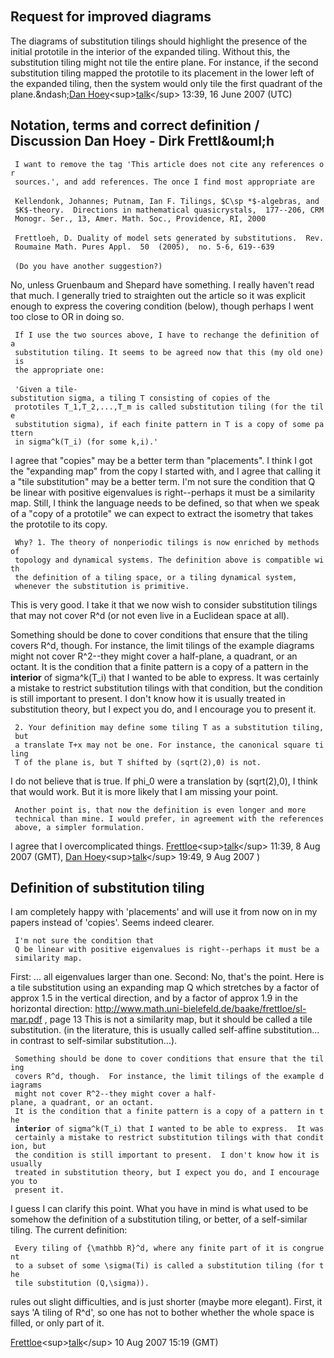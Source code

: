<article id="11205369" title=Talk:Substitution tiling>
	<talkpage id="11205369" title="Talk:Substitution tiling">
{{maths rating|class=Start|importance=Mid|field=geometry}}

== Request for improved diagrams ==

The diagrams of substitution tilings should highlight the presence of the initial prototile in the interior of the expanded tiling.  Without this, the substitution tiling might not tile the entire plane.   For instance, if the second substitution tiling mapped the prototile to its placement in the lower left of the expanded tiling, then the system would only tile the first quadrant of the plane.&amp;ndash;[[User:Dan Hoey|Dan Hoey]]&lt;sup&gt;[[User_talk:Dan Hoey|talk]]&lt;/sup&gt; 13:39, 16 June 2007 (UTC)

== Notation, terms and correct definition / Discussion Dan Hoey - Dirk Frettl&amp;ouml;h ==


  I want to remove the tag 'This article does not cite any references or
  sources.', and add references. The once I find most appropriate are
 
  Kellendonk, Johannes; Putnam, Ian F. Tilings, $C\sp *$-algebras, and
  $K$-theory.  Directions in mathematical quasicrystals,  177--206, CRM
  Monogr. Ser., 13, Amer. Math. Soc., Providence, RI, 2000
 
  Frettloeh, D. Duality of model sets generated by substitutions.  Rev.
  Roumaine Math. Pures Appl.  50  (2005),  no. 5-6, 619--639
 
  (Do you have another suggestion?) 

No, unless Gruenbaum and Shepard have something.  I really haven't read that
much.  I generally tried to straighten out the article so it was explicit
enough to express the covering condition (below), though perhaps I went too
close to OR in doing so.

  If I use the two sources above, I have to rechange the definition of a
  substitution tiling. It seems to be agreed now that this (my old one) is
  the appropriate one:
 
  'Given a tile-substitution sigma, a tiling T consisting of copies of the
  prototiles T_1,T_2,...,T_m is called substitution tiling (for the tile
  substitution sigma), if each finite pattern in T is a copy of some pattern
  in sigma^k(T_i) (for some k,i).'

I agree that &quot;copies&quot; may be a better term than &quot;placements&quot;.  I think I got
the &quot;expanding map&quot; from the copy I started with, and I agree that calling
it a &quot;tile substitution&quot; may be a better term.  I'm not sure the condition
that Q be linear with positive eigenvalues is right--perhaps it must be a
similarity map.  Still, I think the language needs to be defined, so that
when we speak of a &quot;copy of a prototile&quot; we can expect to extract the
isometry that takes the prototile to its copy.

  Why? 1. The theory of nonperiodic tilings is now enriched by methods of
  topology and dynamical systems. The definition above is compatible with
  the definition of a tiling space, or a tiling dynamical system,
  whenever the substitution is primitive.

This is very good.  I take it that we now wish to consider substitution
tilings that may not cover R^d (or not even live in a Euclidean space at
all).

Something should be done to cover conditions that ensure that the tiling
covers R^d, though.  For instance, the limit tilings of the example diagrams
might not cover R^2--they might cover a half-plane, a quadrant, or an
octant.  It is the condition that a finite pattern is a copy of a pattern in
the '''interior''' of sigma^k(T_i) that I wanted to be able to express.  It
was certainly a mistake to restrict substitution tilings with that
condition, but the condition is still important to present.  I don't know
how it is usually treated in substitution theory, but I expect you do, and I
encourage you to present it.

  2. Your definition may define some tiling T as a substitution tiling, but
  a translate T+x may not be one. For instance, the canonical square tiling
  T of the plane is, but T shifted by (sqrt(2),0) is not.

I do not believe that is true.  If phi_0 were a translation by (sqrt(2),0),
I think that would work.  But it is more likely that I am missing your
point.

  Another point is, that now the definition is even longer and more
  technical than mine. I would prefer, in agreement with the references
  above, a simpler formulation.

I agree that I overcomplicated things. [[User:Frettloe|Frettloe]]&lt;sup&gt;[[User_talk:Frettloe|talk]]&lt;/sup&gt; 11:39, 8 Aug 2007 (GMT), [[User:Dan Hoey|Dan Hoey]]&lt;sup&gt;[[User_talk:Dan Hoey|talk]]&lt;/sup&gt; 19:49, 9 Aug 2007 )

== Definition of substitution tiling ==

I am completely happy with 'placements' and will use it from now on in my
papers instead of 'copies'. Seems indeed clearer.

  I'm not sure the condition that
  Q be linear with positive eigenvalues is right--perhaps it must be a
  similarity map.

First: ... all eigenvalues larger than one. 
Second: No, that's the point. Here is a tile substitution using an expanding map Q
which stretches by a factor of approx 1.5 in the vertical direction, and
by a factor of approx 1.9 in the horizontal direction:
http://www.math.uni-bielefeld.de/baake/frettloe/sl-mar.pdf , page 13
This is not a similarity map, but it should be called a tile substitution.
(in the literature, this is usually called self-affine substitution...
in contrast to self-similar substitution...). 

  Something should be done to cover conditions that ensure that the tiling
  covers R^d, though.  For instance, the limit tilings of the example diagrams
  might not cover R^2--they might cover a half-plane, a quadrant, or an octant.
  It is the condition that a finite pattern is a copy of a pattern in the
  '''interior''' of sigma^k(T_i) that I wanted to be able to express.  It was
  certainly a mistake to restrict substitution tilings with that condition, but
  the condition is still important to present.  I don't know how it is usually
  treated in substitution theory, but I expect you do, and I encourage you to
  present it.

I guess I can clarify this point. What you have in mind is what used to be
somehow the definition of a substitution tiling, or better, of a
self-similar tiling. The current definition:

  Every tiling of {\mathbb R}^d, where any finite part of it is congruent
  to a subset of some \sigma(Ti) is called a substitution tiling (for the
  tile substitution (Q,\sigma)).

rules out slight difficulties, and is just shorter (maybe more elegant).
First, it says 'A tiling of R^d', so one has not to bother whether the
whole space is filled, or only part of it.

[[User:Frettloe|Frettloe]]&lt;sup&gt;[[User_talk:Frettloe|talk]]&lt;/sup&gt; 10 Aug 2007 15:19 (GMT)
	</talkpage>
</article>